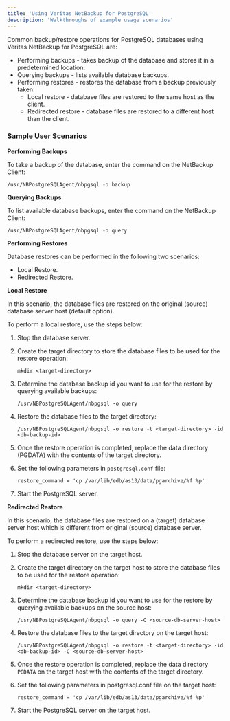 ```yaml
---
title: 'Using Veritas NetBackup for PostgreSQL'
description: 'Walkthroughs of example usage scenarios'
---
```


Common backup/restore operations for PostgreSQL databases using Veritas NetBackup for PostgreSQL are:
- Performing backups - takes backup of the database and stores it in a predetermined location.
- Querying backups - lists available database backups.
- Performing restores - restores the database from a backup previously taken:
    - Local restore - database files are restored to the same host as the client.
    - Redirected restore - database files are restored to a different host than the client.


### Sample User Scenarios


**Performing Backups**

To take a backup of the database, enter the command on the NetBackup Client:

`/usr/NBPostgreSQLAgent/nbpgsql -o backup`


**Querying Backups**

To list available database backups, enter the command on the NetBackup Client:

`/usr/NBPostgreSQLAgent/nbpgsql -o query`

**Performing Restores**

Database restores can be performed in the following two scenarios:

- Local Restore.
- Redirected Restore.


**Local Restore**

In this scenario, the database files are restored on the original (source) database server host (default 
option). 

To perform a local restore, use the steps below: 

1. Stop the database server.

2. Create the target directory to store the database files to be used for the restore operation:

    `mkdir <target-directory>`

3. Determine the database backup id you want to use for the restore by querying available backups:

	`/usr/NBPostgreSQLAgent/nbpgsql -o query`

4. Restore the database files to the target directory:

    `/usr/NBPostgreSQLAgent/nbpgsql -o restore -t <target-directory> -id <db-backup-id>`

5. Once the restore operation is completed, replace the data directory (PGDATA) with the contents 
of the target directory.

6. Set the following parameters in `postgresql.conf` file:
    ```
    restore_command = 'cp /var/lib/edb/as13/data/pgarchive/%f %p'
    ```

7. Start the PostgreSQL server.



**Redirected Restore**

In this scenario, the database files are restored on a (target) database server host which is different from original (source) database server.

To perform a redirected restore, use the steps below: 

1. Stop the database server on the target host.

2. Create the target directory on the target host to store the database files to be used for the restore operation:

	`mkdir <target-directory>`

3. Determine the database backup id you want to use for the restore by querying available backups on the source host:

	`/usr/NBPostgreSQLAgent/nbpgsql -o query -C <source-db-server-host>`

4. Restore the database files to the target directory on the target host:

    `/usr/NBPostgreSQLAgent/nbpgsql -o restore -t <target-directory> -id <db-backup-id> -C <source-db-server-host>`

5. Once the restore operation is completed, replace the data directory `PGDATA` on the target host with the contents of the target directory.

6. Set the following parameters in postgresql.conf file on the target host:
    ```
    restore_command = 'cp /var/lib/edb/as13/data/pgarchive/%f %p'
    ```

7. Start the PostgreSQL server on the target host.
